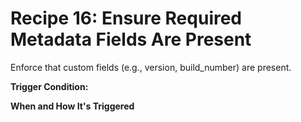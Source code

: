 
# Recipe 16: Ensure Required Metadata Fields Are Present 

Enforce that custom fields (e.g., version, build_number) are present.

<RemoteCodeBlock
  lang="rego"
  src="https://raw.githubusercontent.com/cloudsmith-io/rego-recipes/refs/heads/main/recipe-16/policy.rego"
/>

**Trigger Condition:**

**When and How It's Triggered**

